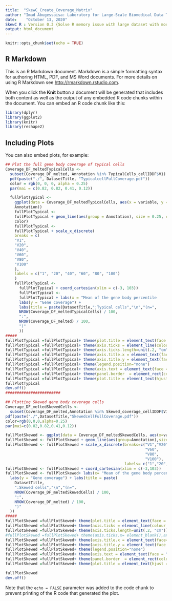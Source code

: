 ```yaml
---
title:  "SkewC_Create_Coverage_Matrix"
author: "Imad Abugessaisa: Laboratory for Large-Scale Biomedical Data Technology - RIKEN-IMS"
date:    "October 13, 2020"
SkewC R : Version 0.3 {Solve R memory issue with large dataset with more that 10 cells}
output: html_document
---
```


```r
knitr::opts_chunk$set(echo = TRUE)
```

## R Markdown

This is an R Markdown document. Markdown is a simple formatting syntax for authoring HTML, PDF, and MS Word documents. For more details on using R Markdown see <http://rmarkdown.rstudio.com>.

When you click the **Knit** button a document will be generated that includes both content as well as the output of any embedded R code chunks within the document. You can embed an R code chunk like this:

```r

library(dplyr)
library(ggplot2)
library(knitr)
library(reshape2)
```


## Including Plots

You can also embed plots, for example:

```r
## Plot the full gene body coverage of typical cells
Coverage_DF_meltedTypicalCells <-
  subset(Coverage_DF_melted, Annotation %in% TypicalCells_cellIDDF$V1)
  pdf(paste("./", DatasetTitle, "TypicalcellFullCoverage.pdf"))
  color = rgb(0, 0, 0, alpha = 0.25)
  par(mai = c(0.82, 0.82, 0.41, 0.12))

  fullPlotTypical <-
    ggplot(data = Coverage_DF_meltedTypicalCells, aes(x = variable, y = value, group =
    Annotation))
    fullPlotTypical <-
    fullPlotTypical + geom_line(aes(group = Annotation), size = 0.25, col =
    color)
    fullPlotTypical <-
    fullPlotTypical + scale_x_discrete(
    breaks = c(
    "V1",
    "V20",
    "V40",
    "V60",
    "V80",
    "V100"
    ),
    labels = c("1", "20", "40", "60", "80", "100")
    )
    fullPlotTypical <-
      fullPlotTypical + coord_cartesian(xlim = c(-3, 103))
      fullPlotTypical <-
      fullPlotTypical + labs(x = "Mean of the gene body percentile       (5'-> 3')") +
      labs(y = "Gene coverage") + 
      labs(title = paste(DatasetTitle,":Typical cells","\n","(n=",
      NROW(Coverage_DF_meltedTypicalCells) / 100,
      ":",
      NROW(Coverage_DF_melted) / 100,
      ")"
      ))
#####
fullPlotTypical =fullPlotTypical+ theme(plot.title = element_text(face = "bold", colour="black", size = 20,margin=margin(0,0,3,0))) 
fullPlotTypical =fullPlotTypical+ theme(axis.ticks = element_line(colour = 'black',size = 1.2,linetype = 'dashed'))
fullPlotTypical =fullPlotTypical+ theme(axis.ticks.length=unit(.2, "cm"))
fullPlotTypical =fullPlotTypical+ theme(axis.title.x = element_text(face="bold", colour="black", size=18,family = "Times")) 
fullPlotTypical =fullPlotTypical+ theme(axis.title.y = element_text(face = "bold", colour="black", size=18,family = "Times"))
fullPlotTypical =fullPlotTypical+ theme(legend.position="none")
fullPlotTypical =fullPlotTypical+ theme(axis.text = element_text(face = "bold", colour="black", size=18)) 
fullPlotTypical =fullPlotTypical+ theme(panel.border  = element_rect(colour = "black",fill = NA,size = 2.2),panel.background = element_rect(fill = NA))
fullPlotTypical =fullPlotTypical+ theme(plot.title = element_text(hjust = 0.5))
fullPlotTypical
dev.off()
########################
```

```r
## Plotting Skewed gene body coverage cells
Coverage_DF_meltedSkewedCells <- 
  subset(Coverage_DF_melted,Annotation %in% Skewed_coverage_cellIDDF$V1)
pdf(paste("./",DatasetTitle,"SkewedcellFullCoverage.pdf"))
color=rgb(0,0,0,alpha=0.25) 
par(mai=c(0.82,0.82,0.41,0.12))

fullPlotSkewed <- ggplot(data = Coverage_DF_meltedSkewedCells, aes(x=variable, y=value,group=Annotation)) 
fullPlotSkewed <- fullPlotSkewed + geom_line(aes(group=Annotation),size=0.25,col=color)
fullPlotSkewed <- fullPlotSkewed + scale_x_discrete(breaks=c("V1","V20","V40",
                                                             "V60",
                                                             "V80",
                                                             "V100"),
                                                    labels= c("1","20","40","60","80","100"))
fullPlotSkewed <- fullPlotSkewed + coord_cartesian(xlim = c(-3,103))
fullPlotSkewed <- fullPlotSkewed+ labs(x= "Mean of the gene body percentile (5'-> 3')") + 
  labs(y = "Gene coverage") + labs(title = paste(
    DatasetTitle,
    ":Skewed cells","\n","(n=",
    NROW(Coverage_DF_meltedSkewedCells) / 100,
    ":",
    NROW(Coverage_DF_melted) / 100,
    ")"
  ))
#####
fullPlotSkewed =fullPlotSkewed+ theme(plot.title = element_text(face = "bold", colour="black", size = 20,margin=margin(0,0,3,0))) 
fullPlotSkewed =fullPlotSkewed+ theme(axis.ticks = element_line(colour = 'black',size = 1.2,linetype = 'dashed'))
fullPlotSkewed =fullPlotSkewed+ theme(axis.ticks.length=unit(.2, "cm"))
#fullPlotSkewed =fullPlotSkewed+ theme(axis.ticks.x= element_blank(),axis.text.x = element_blank())
fullPlotSkewed =fullPlotSkewed+ theme(axis.title.x = element_text(face="bold", colour="black", size=18,family = "Times")) 
fullPlotSkewed =fullPlotSkewed+ theme(axis.title.y = element_text(face = "bold", colour="black", size=18,family = "Times"))
fullPlotSkewed =fullPlotSkewed+ theme(legend.position="none")
fullPlotSkewed =fullPlotSkewed+ theme(axis.text = element_text(face = "bold", colour="black", size=18)) 
fullPlotSkewed =fullPlotSkewed+ theme(panel.border  = element_rect(colour = "black",fill = NA,size = 2.2),panel.background = element_rect(fill = NA))
fullPlotSkewed =fullPlotSkewed+ theme(plot.title = element_text(hjust = 0.5))

fullPlotSkewed
dev.off()


```

Note that the `echo = FALSE` parameter was added to the code chunk to prevent printing of the R code that generated the plot.
